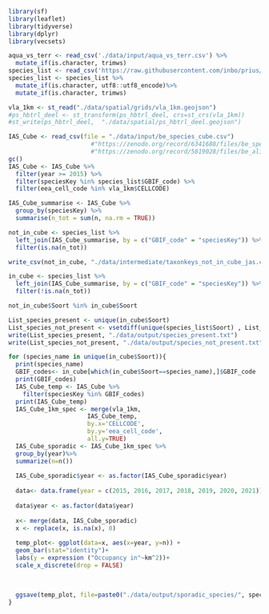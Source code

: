 ```r
library(sf)
library(leaflet)
library(tidyverse)
library(dplyr)
library(vecsets)
```

```r
aqua_vs_terr <- read_csv('./data/input/aqua_vs_terr.csv') %>%
  mutate_if(is.character, trimws)
species_list <- read_csv('https://raw.githubusercontent.com/inbo/prius/f52fc4e0bb060d5a3d372d1650502602a0a562fd/data/input/prius_species_list.csv') #species_list in main branch
species_list <- species_list %>%
  mutate_if(is.character, utf8::utf8_encode)%>%
  mutate_if(is.character, trimws)
```

```r
vla_1km <- st_read("./data/spatial/grids/vla_1km.geojson")
#ps_hbtrl_deel <- st_transform(ps_hbtrl_deel, crs=st_crs(vla_1km))
#st_write(ps_hbtrl_deel,  "./data/spatial/ps_hbtrl_deel.geojson")
```

```r
IAS_Cube <- read_csv(file = "./data/input/be_species_cube.csv")
                       #"https://zenodo.org/record/6341688/files/be_species_cube.csv?download=1") %>%
                       #"https://zenodo.org/record/5819028/files/be_alientaxa_cube.csv?download=1") %>% 
gc()
IAS_Cube <- IAS_Cube %>%
  filter(year >= 2015) %>% 
  filter(speciesKey %in% species_list$GBIF_code) %>% 
  filter(eea_cell_code %in% vla_1km$CELLCODE)
```

```r
IAS_Cube_summarise <- IAS_Cube %>% 
  group_by(speciesKey) %>% 
  summarise(n_tot = sum(n, na.rm = TRUE))

not_in_cube <- species_list %>% 
  left_join(IAS_Cube_summarise, by = c("GBIF_code" = "speciesKey")) %>% 
  filter(is.na(n_tot))

write_csv(not_in_cube, "./data/intermediate/taxonkeys_not_in_cube_jas.csv")

in_cube <- species_list %>% 
  left_join(IAS_Cube_summarise, by = c("GBIF_code" = "speciesKey")) %>% 
  filter(!is.na(n_tot))

not_in_cube$Soort %in% in_cube$Soort

List_species_present <- unique(in_cube$Soort)
List_species_not_present <- vsetdiff(unique(species_list$Soort) , List_species_present)
write(List_species_present, "./data/output/species_present.txt")
write(List_species_not_present, "./data/output/species_not_present.txt")
```



```r
for (species_name in unique(in_cube$Soort)){
  print(species_name)
  GBIF_codes<- in_cube[which(in_cube$Soort==species_name),]$GBIF_code
  print(GBIF_codes)
  IAS_Cube_temp <- IAS_Cube %>%
    filter(speciesKey %in% GBIF_codes)
  print(IAS_Cube_temp)
  IAS_Cube_1km_spec <- merge(vla_1km,
                      IAS_Cube_temp,
                      by.x='CELLCODE',
                      by.y='eea_cell_code',
                      all.y=TRUE)
  IAS_Cube_sporadic <- IAS_Cube_1km_spec %>% 
  group_by(year)%>%
  summarize(n=n())
  
  IAS_Cube_sporadic$year <- as.factor(IAS_Cube_sporadic$year)
  
  data<- data.frame(year = c(2015, 2016, 2017, 2018, 2019, 2020, 2021))
  
  data$year <- as.factor(data$year)
  
  x<- merge(data, IAS_Cube_sporadic)
  x <- replace(x, is.na(x), 0)
                  
  temp_plot<- ggplot(data=x, aes(x=year, y=n)) +
  geom_bar(stat="identity")+
  labs(y = expression ("Occupancy in"~km^2))+
  scale_x_discrete(drop = FALSE)
  
  
  
  ggsave(temp_plot, file=paste0("./data/output/sporadic_species/", species_name,".png"), dpi=200)
}
```

